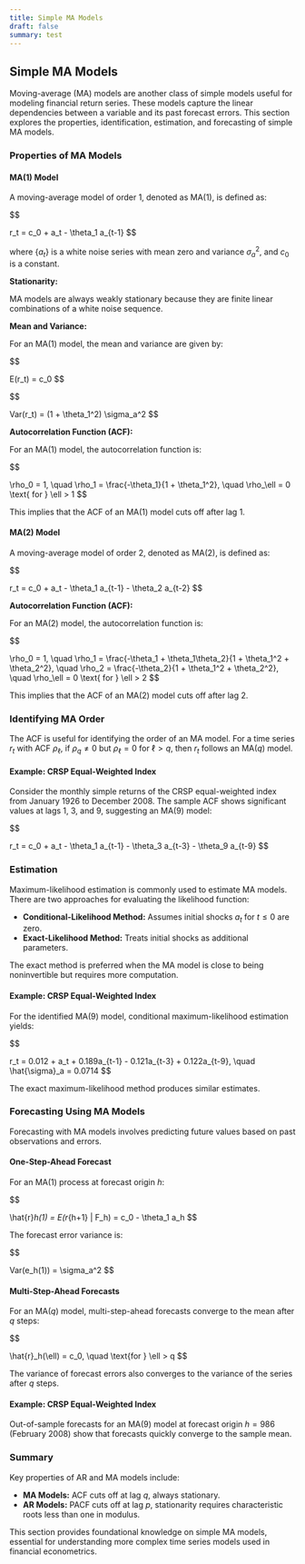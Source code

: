 ```yaml
---
title: Simple MA Models
draft: false
summary: test
---
```



<TOCInline toc={props.toc} asDisclosure />

## Simple MA Models

Moving-average (MA) models are another class of simple models useful for modeling financial return series. These models capture the linear dependencies between a variable and its past forecast errors. This section explores the properties, identification, estimation, and forecasting of simple MA models.

### Properties of MA Models

#### MA(1) Model

A moving-average model of order 1, denoted as MA(1), is defined as:

$$

r_t = c_0 + a_t - \theta_1 a_{t-1}
$$

where $\{a_t\}$ is a white noise series with mean zero and variance $\sigma_a^2$, and $c_0$ is a constant.

**Stationarity:**

MA models are always weakly stationary because they are finite linear combinations of a white noise sequence.

**Mean and Variance:**

For an MA(1) model, the mean and variance are given by:

$$

E(r_t) = c_0
$$

$$

Var(r_t) = (1 + \theta_1^2) \sigma_a^2
$$

**Autocorrelation Function (ACF):**

For an MA(1) model, the autocorrelation function is:

$$

\rho_0 = 1, \quad \rho_1 = \frac{-\theta_1}{1 + \theta_1^2}, \quad \rho_\ell = 0 \text{ for } \ell > 1
$$

This implies that the ACF of an MA(1) model cuts off after lag 1.

#### MA(2) Model

A moving-average model of order 2, denoted as MA(2), is defined as:

$$

r_t = c_0 + a_t - \theta_1 a_{t-1} - \theta_2 a_{t-2}
$$

**Autocorrelation Function (ACF):**

For an MA(2) model, the autocorrelation function is:

$$

\rho_0 = 1, \quad \rho_1 = \frac{-\theta_1 + \theta_1\theta_2}{1 + \theta_1^2 + \theta_2^2}, \quad \rho_2 = \frac{-\theta_2}{1 + \theta_1^2 + \theta_2^2}, \quad \rho_\ell = 0 \text{ for } \ell > 2
$$

This implies that the ACF of an MA(2) model cuts off after lag 2.

### Identifying MA Order

The ACF is useful for identifying the order of an MA model. For a time series $r_t$ with ACF $\rho_\ell$, if $\rho_q \neq 0$ but $\rho_\ell = 0$ for $\ell > q$, then $r_t$ follows an MA($q$) model.

#### Example: CRSP Equal-Weighted Index

Consider the monthly simple returns of the CRSP equal-weighted index from January 1926 to December 2008. The sample ACF shows significant values at lags 1, 3, and 9, suggesting an MA(9) model:

$$

r_t = c_0 + a_t - \theta_1 a_{t-1} - \theta_3 a_{t-3} - \theta_9 a_{t-9}
$$

### Estimation

Maximum-likelihood estimation is commonly used to estimate MA models. There are two approaches for evaluating the likelihood function:

- **Conditional-Likelihood Method:** Assumes initial shocks $a_t$ for $t \leq 0$ are zero.
- **Exact-Likelihood Method:** Treats initial shocks as additional parameters.

The exact method is preferred when the MA model is close to being noninvertible but requires more computation.

#### Example: CRSP Equal-Weighted Index

For the identified MA(9) model, conditional maximum-likelihood estimation yields:

$$

r_t = 0.012 + a_t + 0.189a_{t-1} - 0.121a_{t-3} + 0.122a_{t-9}, \quad \hat{\sigma}_a = 0.0714
$$

The exact maximum-likelihood method produces similar estimates.

### Forecasting Using MA Models

Forecasting with MA models involves predicting future values based on past observations and errors.

#### One-Step-Ahead Forecast

For an MA(1) process at forecast origin $h$:

$$

\hat{r}_h(1) = E(r_{h+1} | F_h) = c_0 - \theta_1 a_h
$$

The forecast error variance is:

$$

Var(e_h(1)) = \sigma_a^2
$$

#### Multi-Step-Ahead Forecasts

For an MA($q$) model, multi-step-ahead forecasts converge to the mean after $q$ steps:

$$

\hat{r}_h(\ell) = c_0, \quad \text{for } \ell > q
$$

The variance of forecast errors also converges to the variance of the series after $q$ steps.

#### Example: CRSP Equal-Weighted Index

Out-of-sample forecasts for an MA(9) model at forecast origin $h=986$ (February 2008) show that forecasts quickly converge to the sample mean.

### Summary

Key properties of AR and MA models include:

- **MA Models:** ACF cuts off at lag $q$, always stationary.
- **AR Models:** PACF cuts off at lag $p$, stationarity requires characteristic roots less than one in modulus.

This section provides foundational knowledge on simple MA models, essential for understanding more complex time series models used in financial econometrics.
